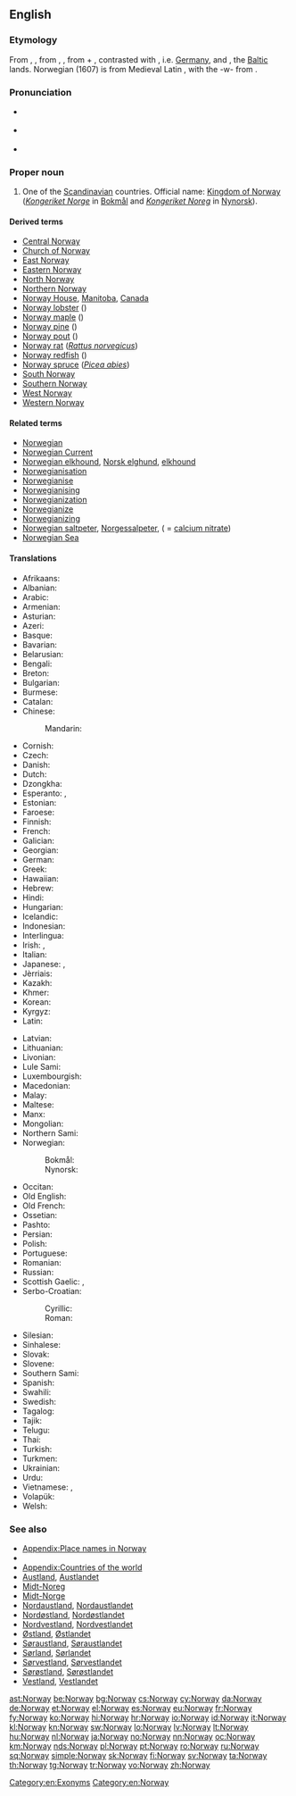 ==English==
{{wikipedia}}

===Etymology===
From {{etyl|ang|en}} {{term|Norweg|lang=ang}}, {{term|Norþweg|lang=ang}}, from {{etyl|non|en}} {{term|Norvegr||north way|lang=non}}, {{term|Norðvegr|lang=non}}, from {{term|norðr|lang=non||north}} + {{term|vegr|lang=non||way}}, contrasted with {{term|suthrvegar||south way|lang=non}}, i.e. [[w:Germany|Germany]], and {{term|austrvegr||east way|lang=non}}, the [[w:Baltic states|Baltic]] lands. Norwegian (1607) is from Medieval Latin {{term|Norvegia|lang=la}}, with the -w- from {{term|Norway|lang=en}}.

===Pronunciation===
* {{a|UK}} {{IPA|/ˈnɔː.weɪ/}}
* {{a|US}} {{IPA|/ˈnɔɹ.weɪ/}}
* {{audio|en-us-Norway.ogg|Audio (US)}}

===Proper noun===
{{en-proper noun}}

# One of the [[Scandinavian]] countries. Official name: [[Kingdom of Norway]] (''[[Kongeriket Norge]]'' in [[Bokmål]] and ''[[Kongeriket Noreg]]'' in [[Nynorsk]]).

====Derived terms====
* [[Central Norway]]
* [[Church of Norway]]
* [[East Norway]]
* [[Eastern Norway]]
* [[North Norway]]
* [[Northern Norway]]
* [[Norway House]], [[Manitoba]], [[Canada]]
* [[Norway lobster]] ({{taxlink|Nephrops norvegicus|species}})
* [[Norway maple]] ({{taxlink|Acer platanoides|species}})
* [[Norway pine]] ({{taxlink|Pinus resinosa|species}})
* [[Norway pout]] ({{taxlink|Trisopterus esmarkii|species}})
* [[Norway rat]] (''[[Rattus norvegicus]]'')
* [[Norway redfish]] ({{taxlink|Sebastes viviparus|species}})
* [[Norway spruce]] (''[[Picea abies]]'')
* [[South Norway]]
* [[Southern Norway]]
* [[West Norway]]
* [[Western Norway]]

====Related terms====
* [[Norwegian]]
* [[Norwegian Current]]
* [[Norwegian elkhound]], [[Norsk elghund]], [[elkhound]]
* [[Norwegianisation]]
* [[Norwegianise]]
* [[Norwegianising]]
* [[Norwegianization]]
* [[Norwegianize]]
* [[Norwegianizing]]
* [[Norwegian saltpeter]], [[Norgessalpeter]], ( = [[calcium nitrate]])
* [[Norwegian Sea]]

====Translations====
{{trans-top|Scandinavian country}}
* Afrikaans: {{t-|af|Noorweë}}
* Albanian: {{t+|sq|Norvegjia}}
* Arabic: {{t-|ar|النرويج|m|tr=al-narwiij}}
* Armenian: {{t-|hy|Նորվեգիա|tr=Norvegia}}
* Asturian: {{t+|ast|Noruega|f}}
* Azeri: {{t+|az|Norveç}}
* Basque: {{t+|eu|Norvegia}}
* Bavarian: {{tø|bar|Norwegn}}
* Belarusian: {{t-|be|Нарвегія|f|tr=Narvéhija|sc=Cyrl}}
* Bengali: {{t-|bn|নরওয়ে|tr=nar'ōẏē|sc=Beng}}
* Breton: {{t-|br|Norvegia}}
* Bulgarian: {{t+|bg|Норвегия|f|tr=Norvégija|sc=Cyrl}}
* Burmese: {{t-|my|နော်ဝေနိုင်ငံ|sc=Mymr}}
* Catalan: {{t+|ca|Noruega|f}}
* Chinese:
*: Mandarin: {{t-|cmn|挪威|tr=Nuówēi|sc=Hani}}
* Cornish: {{t-|kw|Norgagh|m}}
* Czech: {{t+|cs|Norsko|n}}
* Danish: {{t+|da|Norge|n}}
* Dutch: {{t+|nl|Noorwegen}}
* Dzongkha: {{t-|dz|ནོ་ཝེ་|sc=Tibt}}
* Esperanto: {{t-|eo|Norvegio}}, {{t-|eo|Norvegujo}}
* Estonian: {{t+|et|Norra}}
* Faroese: {{t+|fo|Noreg|n}}
* Finnish: {{t+|fi|Norja}}
* French: {{t+|fr|Norvège|f}}
* Galician: {{t+|gl|Noruega|f}}
* Georgian: {{t-|ka|ნორვეგია|tr=norvegia|sc=Geor}}
* German: {{t+|de|Norwegen|n}}
* Greek: {{t+|el|Νορβηγία|f|tr=Norvigía}}
* Hawaiian: {{tø|haw|Nolewai}}
* Hebrew: {{t-|he|נורווגיה|f|tr=Norvegia}}
* Hindi: {{t+|hi|नॉर्वे|tr=norve}}
* Hungarian: {{t+|hu|Norvégia}}
* Icelandic: {{t+|is|Noregur|m}}
* Indonesian: {{t-|id|Norwegia}}
* Interlingua: {{t-|ia|Norvegia}}
* Irish: {{t-|ga|Iorua|f|alt=An Iorua}}, {{t-|ga|Ríocht na hIorua|f}}
* Italian: {{t+|it|Norvegia|f}}
* Japanese: {{t+|ja|ノルウェー|tr=Noruwē}}, {{qualifier|obsolete}} {{t-|ja|諾威}}
* Jèrriais: {{tø|roa-jer|Norouague|f}}
* Kazakh: {{t|kk|Норвегия|tr=Norvegiya|sc=Cyrl}}
* Khmer: {{t-|km|​ន័រវែស|tr=nour vaes|sc=Khmr}}
* Korean: {{t+|ko|노르웨이|tr=Noreuwei|sc=Hang}}
* Kyrgyz: {{t-|ky|Норвегия|tr=Norvegiya|sc=Cyrl}}
* Latin: {{t-|la|Norvegia|f}}
{{trans-mid}}
* Latvian: {{t+|lv|Norvēģija|f}}
* Lithuanian: {{t+|lt|Norvegija}}
* Livonian: {{tø|liv|Norvēgmō}}
* Lule Sami: {{tø|smj|Vuodna}}
* Luxembourgish: {{t+|lb|Norwegen|n}}
* Macedonian: {{t+|mk|Норвешка|f|tr=Norvéška|sc=Cyrl}}
* Malay: {{t-|ms|Norway}}
* Maltese: {{t-|mt|Norveġja}}
* Manx: {{t-|gv|Loghlyn}}
* Mongolian: {{t+|mn|Норвеги|tr=Norvegi|sc=Cyrl}}
* Northern Sami: {{tø|se|Norga}}
* Norwegian:
*: Bokmål: {{t+|no|Norge|n}}
*: Nynorsk: {{t+|no|Noreg|n}}
* Occitan: {{t+|oc|Norvègia|f}}
* Old English: {{t-|ang|Norþweġ|m}}
* Old French: {{tø|fro|Norweie|f}}
* Ossetian: {{tø|os|Норвеги|tr=Norvegi|sc=Cyrl}}
* Pashto: {{t-|ps|ناروې|sc=ps-Arab}}
* Persian: {{t+|fa|نروژ|tr=Norvež}}
* Polish: {{t+|pl|Norwegia|f}}
* Portuguese: {{t+|pt|Noruega|f}}
* Romanian: {{t+|ro|Norvegia|f}}
* Russian: {{t+|ru|Норвегия|f|tr=Norvégija}}
* Scottish Gaelic: {{t-|gd|Nirribhidh|f}}, {{t-|gd|Lochlann|m|f}}
* Serbo-Croatian:
*: Cyrillic: {{t-|sh|Норвешка|f|sc=Cyrl}}
*: Roman: {{t+|sh|Norveška|f}}
* Silesian: {{tø|szl|Norwygijo|f}}
* Sinhalese: {{t-|si|නෝර්වේ|tr=nōrvē|sc=Sinh}}
* Slovak: {{t-|sk|Nórsko|n}}
* Slovene: {{t-|sl|Norvéška|f}}
* Southern Sami: {{tø|sma|Nöörje}}
* Spanish: {{t+|es|Noruega|f}}
* Swahili: {{t+|sw|Norwe}}
* Swedish: {{t+|sv|Norge|n}}
* Tagalog: {{t-|tl|Noruwega}}
* Tajik: {{t-|tg|Норвегия|tr=Norvegiya|sc=Cyrl}}
* Telugu: {{t+|te|నార్వే}}
* Thai: {{t+|th|นอร์เวย์|tr=nor-way}}
* Turkish: {{t+|tr|Norveç}}
* Turkmen: {{t-|tk|Norwegiýa}}
* Ukrainian: {{t+|uk|Норвегія|f|tr=Norvéhija|sc=Cyrl}}
* Urdu: {{t-|ur|ناروے|tr=norve}}
* Vietnamese: {{t+|vi|Na Uy}}, {{t-|vi|nước Na uy}}
* Volapük: {{t+|vo|Norgän}}
* Welsh: {{t+|cy|Norwy|f}}
{{trans-bottom}}

===See also===
* [[Appendix:Place names in Norway]]
* {{list:countries of Europe/en}}
* [[Appendix:Countries of the world]]
* [[Austland]], [[Austlandet]]
* [[Midt-Noreg]]
* [[Midt-Norge]]
* [[Nordaustland]], [[Nordaustlandet]]
* [[Nordøstland]], [[Nordøstlandet]]
* [[Nordvestland]], [[Nordvestlandet]]
* [[Østland]], [[Østlandet]]
* [[Søraustland]], [[Søraustlandet]]
* [[Sørland]], [[Sørlandet]]
* [[Sørvestland]], [[Sørvestlandet]]
* [[Sørøstland]], [[Sørøstlandet]]
* [[Vestland]], [[Vestlandet]]

[[Category:en:Exonyms]]
[[Category:en:Norway]]

[[ast:Norway]]
[[be:Norway]]
[[bg:Norway]]
[[cs:Norway]]
[[cy:Norway]]
[[da:Norway]]
[[de:Norway]]
[[et:Norway]]
[[el:Norway]]
[[es:Norway]]
[[eu:Norway]]
[[fr:Norway]]
[[fy:Norway]]
[[ko:Norway]]
[[hi:Norway]]
[[hr:Norway]]
[[io:Norway]]
[[id:Norway]]
[[it:Norway]]
[[kl:Norway]]
[[kn:Norway]]
[[sw:Norway]]
[[lo:Norway]]
[[lv:Norway]]
[[lt:Norway]]
[[hu:Norway]]
[[nl:Norway]]
[[ja:Norway]]
[[no:Norway]]
[[nn:Norway]]
[[oc:Norway]]
[[km:Norway]]
[[nds:Norway]]
[[pl:Norway]]
[[pt:Norway]]
[[ro:Norway]]
[[ru:Norway]]
[[sq:Norway]]
[[simple:Norway]]
[[sk:Norway]]
[[fi:Norway]]
[[sv:Norway]]
[[ta:Norway]]
[[th:Norway]]
[[tg:Norway]]
[[tr:Norway]]
[[vo:Norway]]
[[zh:Norway]]